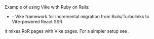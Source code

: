 
<CommunityNote url="https://rubyonrails.org" />

Example of using Vike with Ruby on Rails:

- <Example timestamp="2024.03" repo="Alignable/bifrost" /> - Vike framework for incremental migration from Rails/Turbolinks to Vite-powered React SSR.

It mixes RoR pages with Vike pages. For a simpler setup see <Link href="/servers#non-javascript-backend" doNotInferSectionTitle/>.
